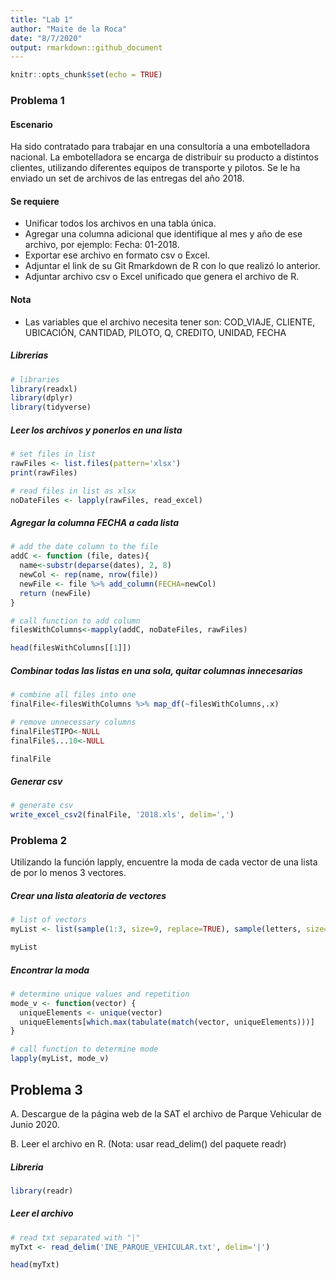 ```yaml
---
title: "Lab 1"
author: "Maite de la Roca"
date: "8/7/2020"
output: rmarkdown::github_document
---
```


```r
knitr::opts_chunk$set(echo = TRUE)
```

### Problema 1

#### Escenario
Ha sido contratado para trabajar en una consultoría a una embotelladora nacional. La
embotelladora se encarga de distribuir su producto a distintos clientes, utilizando diferentes
equipos de transporte y pilotos.
Se le ha enviado un set de archivos de las entregas del año 2018.

#### Se requiere
* Unificar todos los archivos en una tabla única.
* Agregar una columna adicional que identifique al mes y año de ese archivo, por
ejemplo: Fecha: 01-2018.
* Exportar ese archivo en formato csv o Excel.
* Adjuntar el link de su Git Rmarkdown de R con lo que realizó lo anterior.
* Adjuntar archivo csv o Excel unificado que genera el archivo de R.

#### Nota
* Las variables que el archivo necesita tener son: COD_VIAJE, CLIENTE, UBICACIÓN,
CANTIDAD, PILOTO, Q, CREDITO, UNIDAD, FECHA

##### Librerias
```r
# libraries
library(readxl)
library(dplyr)
library(tidyverse)
```

##### Leer los archivos y ponerlos en una lista
```r
# set files in list
rawFiles <- list.files(pattern='xlsx')
print(rawFiles)
```
```r
# read files in list as xlsx
noDateFiles <- lapply(rawFiles, read_excel)
```

##### Agregar la columna FECHA a cada lista
```r
# add the date column to the file
addC <- function (file, dates){
  name<-substr(deparse(dates), 2, 8)
  newCol <- rep(name, nrow(file))
  newFile <- file %>% add_column(FECHA=newCol)
  return (newFile)
}

# call function to add column
filesWithColumns<-mapply(addC, noDateFiles, rawFiles)

head(filesWithColumns[[1]])
```

##### Combinar todas las listas en una sola, quitar columnas innecesarias
```r
# combine all files into one
finalFile<-filesWithColumns %>% map_df(~filesWithColumns,.x)

# remove unnecessary columns
finalFile$TIPO<-NULL
finalFile$...10<-NULL

finalFile
```

##### Generar csv
```r
# generate csv
write_excel_csv2(finalFile, '2018.xls', delim=',')
```


### Problema 2

Utilizando la función lapply, encuentre la moda de cada vector de una lista de por lo menos 3
vectores.

##### Crear una lista aleatoria de vectores
```r
# list of vectors
myList <- list(sample(1:3, size=9, replace=TRUE), sample(letters, size=9, replace=TRUE), sample(1:3, size=9, replace=TRUE))

myList
```

##### Encontrar la moda
```r
# determine unique values and repetition
mode_v <- function(vector) {
  uniqueElements <- unique(vector)
  uniqueElements[which.max(tabulate(match(vector, uniqueElements)))]
}

# call function to determine mode
lapply(myList, mode_v)
```


## Problema 3

A. Descargue de la página web de la SAT el archivo de Parque Vehicular de Junio 2020.

B. Leer el archivo en R. (Nota: usar read_delim() del paquete readr)

##### Libreria
```r
library(readr)
```

##### Leer el archivo
```r
# read txt separated with "|"
myTxt <- read_delim('INE_PARQUE_VEHICULAR.txt', delim='|')
```
```r
head(myTxt)
```
